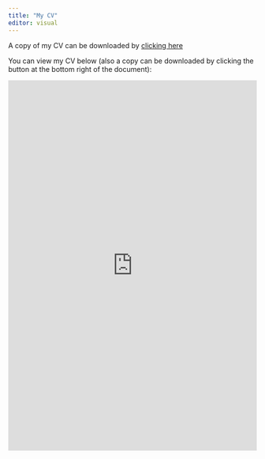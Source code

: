 ```yaml
---
title: "My CV"
editor: visual
---
```


A copy of my CV can be downloaded by [clicking here](https://1drv.ms/b/s!AsOqrqp0wphPg_BeqMmEAVRgIpSSZw?e=pkYn2i)

You can view my CV below (also a copy can be downloaded by clicking the button at the bottom right of the document):


<iframe width="100%" height="750" src="https://onedrive.live.com/embed?cid=4F98C274AAAEAAC3&resid=4F98C274AAAEAAC3%2163582&authkey=AB0UagPr8SyDZFQ&em=2" width="476" height="288" frameborder="0" scrolling="no"></iframe>